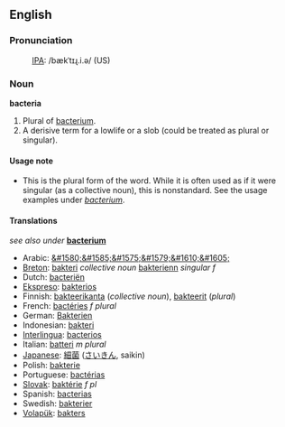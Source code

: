 ==English==
===Pronunciation===
:[[International Phonetic Alphabet|IPA]]: /bækˈtɪɻ.i.ə/ (US)

===Noun=== 
'''bacteria'''

#Plural of [[bacterium]].
#A derisive term for a lowlife or a slob (could be treated as plural or singular).

====Usage note====
*This is the plural form of the word.  While it is often used as if it were singular (as a collective noun), this is nonstandard.  See the usage examples under ''[[bacterium]]''.

<!--is there any point in having translations on this page?-->

==== Translations ====
''see also under'' '''[[bacterium]]'''
*Arabic: [[&#1580;&#1585;&#1575;&#1579;&#1610;&#1605;]]
*[[Breton]]: [[bakteri]] ''collective noun'' [[bakterienn]] ''singular f''
*Dutch: [[bacteriën]]
*[[Ekspreso]]: [[bakterios]]
*Finnish: [[bakteerikanta]] (''collective noun''), [[bakteerit]] (''plural'')
*French: [[bactéries]] ''f plural''
*German: [[Bakterien]] 
*Indonesian: [[bakteri]] 
*[[Interlingua]]: [[bacterios]] 
*Italian: [[batteri]] ''m plural''
*[[Japanese]]: [[細菌]] ([[さいきん]], saikin) 
*Polish: [[bakterie]]
*Portuguese: [[bactérias]] 
*[[Slovak]]: [[baktérie]] ''f pl''
*Spanish: [[bacterias]]
*Swedish: [[bakterier]]
*[[Volapük]]: [[bakters]]